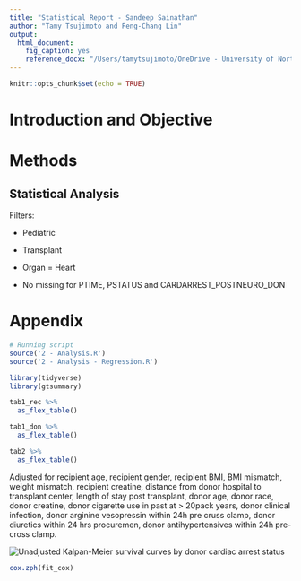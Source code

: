 ```yaml
---
title: "Statistical Report - Sandeep Sainathan"
author: "Tamy Tsujimoto and Feng-Chang Lin"
output: 
  html_document:
    fig_caption: yes
    reference_docx: "/Users/tamytsujimoto/OneDrive - University of North Carolina at Chapel Hill/5 - Research/GRA/NCTracs/1 - Templates/template.docx"
---
```


```r
knitr::opts_chunk$set(echo = TRUE)
```

# Introduction and Objective

# Methods

## Statistical Analysis

Filters:

-   Pediatric

-   Transplant

-   Organ = Heart

-   No missing for PTIME, PSTATUS and CARDARREST_POSTNEURO_DON

# Appendix

```r

# Running script
source('2 - Analysis.R')
source('2 - Analysis - Regression.R')

```

```r

library(tidyverse)
library(gtsummary)

tab1_rec %>% 
  as_flex_table()

tab1_don %>% 
  as_flex_table()

tab2 %>% 
  as_flex_table()

```

Adjusted for recipient age, recipient gender, recipient BMI, BMI mismatch, weight mismatch, recipient creatine, distance from donor hospital to transplant center, length of stay post transplant, donor age, donor race, donor creatine, donor cigarette use in past at \> 20pack years, donor clinical infection, donor arginine vesopressin within 24h pre cruss clamp, donor diuretics within 24 hrs procuremen, donor antihypertensives within 24h pre-cross clamp.

![](Output/km_plot.png "Unadjusted Kalpan-Meier survival curves by donor cardiac arrest status")

```r

cox.zph(fit_cox)

```
